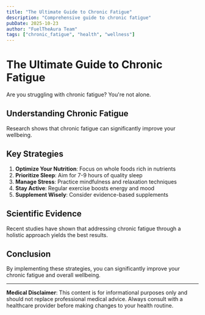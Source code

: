 ```yaml
---
title: "The Ultimate Guide to Chronic Fatigue"
description: "Comprehensive guide to chronic fatigue"
pubDate: 2025-10-23
author: "FuelTheAura Team"
tags: ["chronic_fatigue", "health", "wellness"]
---
```


# The Ultimate Guide to Chronic Fatigue

Are you struggling with chronic fatigue? You're not alone.

## Understanding Chronic Fatigue

Research shows that chronic fatigue can significantly improve your wellbeing.

## Key Strategies

1. **Optimize Your Nutrition**: Focus on whole foods rich in nutrients
2. **Prioritize Sleep**: Aim for 7-9 hours of quality sleep
3. **Manage Stress**: Practice mindfulness and relaxation techniques
4. **Stay Active**: Regular exercise boosts energy and mood
5. **Supplement Wisely**: Consider evidence-based supplements

## Scientific Evidence

Recent studies have shown that addressing chronic fatigue through a holistic approach yields the best results.

## Conclusion

By implementing these strategies, you can significantly improve your chronic fatigue and overall wellbeing.

---

**Medical Disclaimer**: This content is for informational purposes only and should not replace professional medical advice. Always consult with a healthcare provider before making changes to your health routine.
